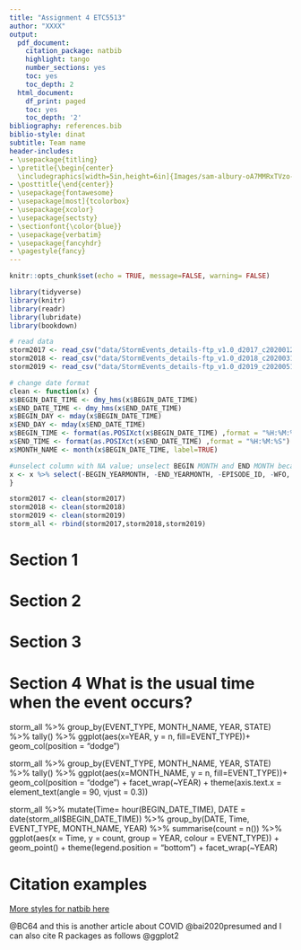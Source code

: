 ```yaml
---
title: "Assignment 4 ETC5513"
author: "XXXX"
output:
  pdf_document:
    citation_package: natbib
    highlight: tango
    number_sections: yes
    toc: yes
    toc_depth: 2
  html_document:
    df_print: paged
    toc: yes
    toc_depth: '2'
bibliography: references.bib 
biblio-style: dinat
subtitle: Team name
header-includes:
- \usepackage{titling}
- \pretitle{\begin{center} 
  \includegraphics[width=5in,height=6in]{Images/sam-albury-oA7MMRxTVzo-unsplash.jpg}\LARGE\\}
- \posttitle{\end{center}}
- \usepackage{fontawesome}
- \usepackage[most]{tcolorbox}
- \usepackage{xcolor}
- \usepackage{sectsty}
- \sectionfont{\color{blue}}
- \usepackage{verbatim}
- \usepackage{fancyhdr}
- \pagestyle{fancy}
---
```


```r
knitr::opts_chunk$set(echo = TRUE, message=FALSE, warning= FALSE)
```

```r
library(tidyverse)
library(knitr)
library(readr)
library(lubridate)
library(bookdown)
```

```r
# read data
storm2017 <- read_csv("data/StormEvents_details-ftp_v1.0_d2017_c20200121.csv")
storm2018 <- read_csv("data/StormEvents_details-ftp_v1.0_d2018_c20200317.csv")
storm2019 <- read_csv("data/StormEvents_details-ftp_v1.0_d2019_c20200516.csv")

# change date format
clean <- function(x) {
x$BEGIN_DATE_TIME <- dmy_hms(x$BEGIN_DATE_TIME) 
x$END_DATE_TIME <- dmy_hms(x$END_DATE_TIME)
x$BEGIN_DAY <- mday(x$BEGIN_DATE_TIME)
x$END_DAY <- mday(x$END_DATE_TIME)
x$BEGIN_TIME <- format(as.POSIXct(x$BEGIN_DATE_TIME) ,format = "%H:%M:%S") 
x$END_TIME <- format(as.POSIXct(x$END_DATE_TIME) ,format = "%H:%M:%S") 
x$MONTH_NAME <- month(x$BEGIN_DATE_TIME, label=TRUE)

#unselect column with NA value; unselect BEGIN MONTH and END MONTH because there are already MONTH column
x <- x %>% select(-BEGIN_YEARMONTH, -END_YEARMONTH, -EPISODE_ID, -WFO, -CZ_TIMEZONE, -SOURCE, -MAGNITUDE_TYPE,-CATEGORY, -FLOOD_CAUSE,-TOR_OTHER_WFO,- TOR_OTHER_CZ_STATE, -TOR_OTHER_CZ_FIPS, - TOR_OTHER_CZ_NAME, - BEGIN_AZIMUTH, -BEGIN_LOCATION, -END_AZIMUTH, -END_LOCATION, -EPISODE_NARRATIVE, -EVENT_NARRATIVE, -DATA_SOURCE) 
}

storm2017 <- clean(storm2017)
storm2018 <- clean(storm2018)
storm2019 <- clean(storm2019)
storm_all <- rbind(storm2017,storm2018,storm2019)
```

\clearpage

# Section 1


\clearpage

# Section 2


\clearpage

# Section 3


\clearpage

# Section 4 What is the usual time when the event occurs?

storm_all %>%
  group_by(EVENT_TYPE, MONTH_NAME, YEAR, STATE) %>%
  tally() %>%
  ggplot(aes(x=YEAR, y = n, fill=EVENT_TYPE))+
  geom_col(position = "dodge")

storm_all %>%
  group_by(EVENT_TYPE, MONTH_NAME, YEAR, STATE) %>%
  tally() %>%
  ggplot(aes(x=MONTH_NAME, y = n, fill=EVENT_TYPE))+
    geom_col(position = "dodge") + 
  facet_wrap(~YEAR) +
  theme(axis.text.x = element_text(angle = 90, vjust = 0.3))


storm_all  %>%
  mutate(Time= hour(BEGIN_DATE_TIME),
         DATE = date(storm_all$BEGIN_DATE_TIME)) %>%
  group_by(DATE, Time, EVENT_TYPE, MONTH_NAME, YEAR) %>%
    summarise(count =  n()) %>%
  ggplot(aes(x = Time,
             y = count,
             group = YEAR,
             colour = EVENT_TYPE)) +
  geom_point() +
  theme(legend.position = "bottom") +
  facet_wrap(~YEAR)


\clearpage

# Citation examples

[More styles for natbib here](https://www.overleaf.com/learn/latex/Natbib_bibliography_styles)


 @BC64 and this is another article about COVID @bai2020presumed and I can also cite R packages as follows @ggplot2
